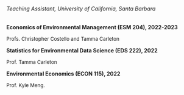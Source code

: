 
###### Teaching Assistant, University of California, Santa Barbara


**Economics of Environmental Management (ESM 204), 2022-2023**  

<font size="2">Profs. Christopher Costello and Tamma Carleton</font>

**Statistics for Environmental Data Science (EDS 222), 2022**  

<font size="2">Prof. Tamma Carleton</font>

**Environmental Economics (ECON 115), 2022**  

<font size="2">Prof. Kyle Meng.</font>